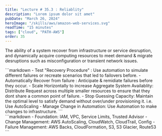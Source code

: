 ```yaml
---
title: "Lecture # 35.3 : Reliablity"
description: "Lorem ipsum dolor sit amet"
pubDate: "March 26, 2024"
heroImage: "/skills/aws/amazon-web-services.svg"
readTime: "15 minutes"
tags: ["cloud", "PATH-AWS"]
order: 35
---
```



The ability of a system recover from infrastructure or service desruption,
and dynamically acquire computing resources to meet demand & migrate desruptions
such as misconfiguration or transient network issues.

<Section link="design-principles" title="Design Principles" /> 
```markdown
- Test "Recovery Procedure" : 
    Use automation to simulate different failures or recreate scenarios that led to failovers before.
- Automatically Recover from failure : 
    Anticipate & remidiate failures before they occur.
- Scale Horizontally to increase Aggregate System Availablity:
    Distribute Request across multiple smaller resources to ensure that they dont share a common point of failure.
- Stop Guessing Capacity:
    Maintain the optimal level to satisfy demand without over/under provisioning it. i.e. Use AutoScaling
- Manage Change in Automation: Use Automation to make changes to infrastructure.
``` 

<br />
<Section link="aws-services-for-reliablity" title="AWS Services For Reliablity" /> 
```markdown
- Foundation:           IAM, VPC, Service Limits, Trusted Advisor
- Change Management:    AWS AutoScaling, CloudWatch, CloudTrail, Config
- Failure Management:   AWS Backs, CloudFormation, S3, S3 Glacier, Route53
```